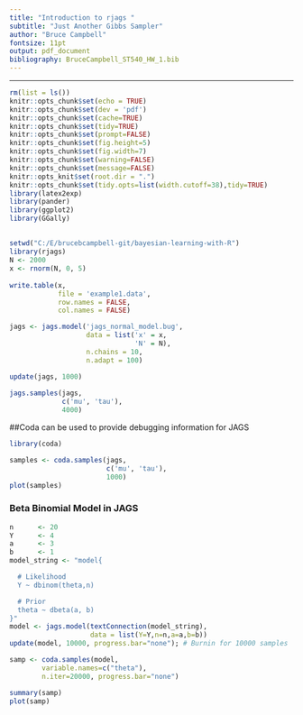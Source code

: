 ```yaml
---
title: "Introduction to rjags "
subtitle: "Just Another Gibbs Sampler"
author: "Bruce Campbell"
fontsize: 11pt
output: pdf_document
bibliography: BruceCampbell_ST540_HW_1.bib
---
```

---

```r
rm(list = ls())
knitr::opts_chunk$set(echo = TRUE)
knitr::opts_chunk$set(dev = 'pdf')
knitr::opts_chunk$set(cache=TRUE)
knitr::opts_chunk$set(tidy=TRUE)
knitr::opts_chunk$set(prompt=FALSE)
knitr::opts_chunk$set(fig.height=5)
knitr::opts_chunk$set(fig.width=7)
knitr::opts_chunk$set(warning=FALSE)
knitr::opts_chunk$set(message=FALSE)
knitr::opts_knit$set(root.dir = ".")
knitr::opts_chunk$set(tidy.opts=list(width.cutoff=38),tidy=TRUE)
library(latex2exp)   
library(pander)
library(ggplot2)
library(GGally)

```

##

```r
setwd("C:/E/brucebcampbell-git/bayesian-learning-with-R")
library(rjags)
N <- 2000
x <- rnorm(N, 0, 5)
 
write.table(x,
            file = 'example1.data',
            row.names = FALSE,
            col.names = FALSE)

jags <- jags.model('jags_normal_model.bug',
                   data = list('x' = x,
                               'N' = N),
                   n.chains = 10,
                   n.adapt = 100)

update(jags, 1000)
 
jags.samples(jags,
             c('mu', 'tau'),
             4000)

```

##Coda can be used to provide debugging information for JAGS
```r
library(coda)

samples <- coda.samples(jags,
                        c('mu', 'tau'),
                        1000)
plot(samples)
```


### Beta Binomial Model in JAGS

```r
n      <- 20
Y      <- 4
a      <- 3
b      <- 1
model_string <- "model{

  # Likelihood
  Y ~ dbinom(theta,n)

  # Prior
  theta ~ dbeta(a, b)
}"
model <- jags.model(textConnection(model_string), 
                    data = list(Y=Y,n=n,a=a,b=b))
update(model, 10000, progress.bar="none"); # Burnin for 10000 samples

samp <- coda.samples(model, 
        variable.names=c("theta"), 
        n.iter=20000, progress.bar="none")

summary(samp)
plot(samp)
```


